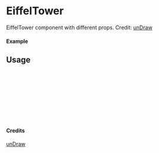 
<Meta of={EiffelTower} title="unDraw/EiffelTower" />

# EiffelTower

EiffelTower component with different props.
Credit: [unDraw](https://undraw.co/illustrations)

#### Example

<Canvas of={EiffelTower.Primary} />

## Usage

```ts
import { EiffelTower } from "yadl-ui";

const Example = () => {
  return (
      <EiffelTower />
  );
};

export default Example;
```

#### Credits
[unDraw](https://undraw.co/illustrations)
